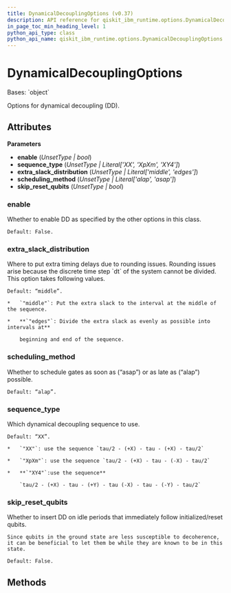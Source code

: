 ```yaml
---
title: DynamicalDecouplingOptions (v0.37)
description: API reference for qiskit_ibm_runtime.options.DynamicalDecouplingOptions in qiskit-ibm-runtime v0.37
in_page_toc_min_heading_level: 1
python_api_type: class
python_api_name: qiskit_ibm_runtime.options.DynamicalDecouplingOptions
---
```


# DynamicalDecouplingOptions

<Class id="qiskit_ibm_runtime.options.DynamicalDecouplingOptions" isDedicatedPage={true} github="https://github.com/Qiskit/qiskit-ibm-runtime/tree/stable/0.37/qiskit_ibm_runtime/options/dynamical_decoupling_options.py#L20-L63" signature="DynamicalDecouplingOptions(enable=Unset, sequence_type=Unset, extra_slack_distribution=Unset, scheduling_method=Unset, skip_reset_qubits=Unset)" modifiers="class">
  Bases: `object`

  Options for dynamical decoupling (DD).

  ## Attributes

  **Parameters**

  *   **enable** (*UnsetType | bool*)
  *   **sequence\_type** (*UnsetType | Literal\['XX', 'XpXm', 'XY4']*)
  *   **extra\_slack\_distribution** (*UnsetType | Literal\['middle', 'edges']*)
  *   **scheduling\_method** (*UnsetType | Literal\['alap', 'asap']*)
  *   **skip\_reset\_qubits** (*UnsetType | bool*)

  ### enable

  <Attribute id="qiskit_ibm_runtime.options.DynamicalDecouplingOptions.enable" attributeTypeHint="UnsetType | bool" attributeValue="Unset">
    Whether to enable DD as specified by the other options in this class.

    Default: False.
  </Attribute>

  ### extra\_slack\_distribution

  <Attribute id="qiskit_ibm_runtime.options.DynamicalDecouplingOptions.extra_slack_distribution" attributeTypeHint="UnsetType | Literal['middle', 'edges']" attributeValue="Unset">
    Where to put extra timing delays due to rounding issues. Rounding issues arise because the discrete time step `dt` of the system cannot be divided. This option takes following values.

    Default: “middle”.

    *   `"middle"`: Put the extra slack to the interval at the middle of the sequence.

    *   **`"edges"`: Divide the extra slack as evenly as possible into intervals at**

        beginning and end of the sequence.
  </Attribute>

  ### scheduling\_method

  <Attribute id="qiskit_ibm_runtime.options.DynamicalDecouplingOptions.scheduling_method" attributeTypeHint="UnsetType | Literal['alap', 'asap']" attributeValue="Unset">
    Whether to schedule gates as soon as (“asap”) or as late as (“alap”) possible.

    Default: “alap”.
  </Attribute>

  ### sequence\_type

  <Attribute id="qiskit_ibm_runtime.options.DynamicalDecouplingOptions.sequence_type" attributeTypeHint="UnsetType | Literal['XX', 'XpXm', 'XY4']" attributeValue="Unset">
    Which dynamical decoupling sequence to use.

    Default: “XX”.

    *   `"XX"`: use the sequence `tau/2 - (+X) - tau - (+X) - tau/2`

    *   `"XpXm"`: use the sequence `tau/2 - (+X) - tau - (-X) - tau/2`

    *   **`"XY4"`:use the sequence**

        `tau/2 - (+X) - tau - (+Y) - tau (-X) - tau - (-Y) - tau/2`
  </Attribute>

  ### skip\_reset\_qubits

  <Attribute id="qiskit_ibm_runtime.options.DynamicalDecouplingOptions.skip_reset_qubits" attributeTypeHint="UnsetType | bool" attributeValue="Unset">
    Whether to insert DD on idle periods that immediately follow initialized/reset qubits.

    Since qubits in the ground state are less susceptible to decoherence, it can be beneficial to let them be while they are known to be in this state.

    Default: False.
  </Attribute>

  ## Methods
</Class>

